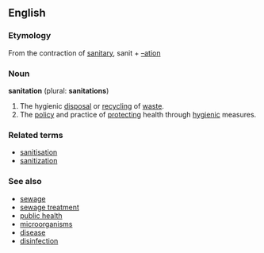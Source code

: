 {{wikipedia}}
==English==

===Etymology===
From the contraction of [[sanitary]], sanit + [[–ation]]

===Noun===
'''sanitation''' (plural: '''sanitations''')

# The hygienic [[disposal]] or [[recycling]] of [[waste]].
# The [[policy]] and practice of [[protect]]ing health through [[hygienic]] measures.

===Related terms=== <!-- Morphologically related, non-derived terms, and not in the etymology -->
*[[sanitisation]]
*[[sanitization]]

===See also===
*[[sewage]]
*[[sewage treatment]]
*[[public health]]
*[[microorganisms]]
*[[disease]]
*[[disinfection]]